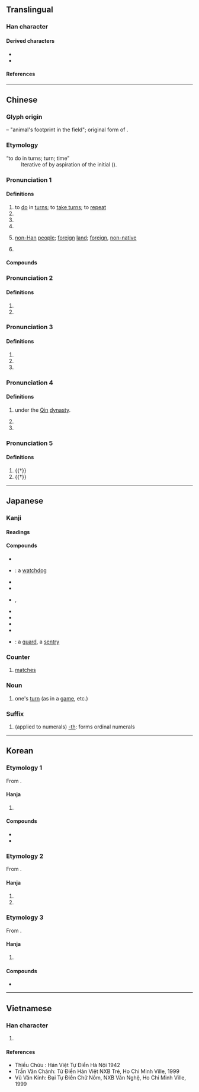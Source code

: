 {{also|蹯|蕃}}
{{character info}}
==Translingual==
{{stroke order|strokes=12}}

===Han character===
{{Han char|rn=102|rad=田|as=07|sn=12|four=20609|canj=HDW|ids=⿱釆田}}

====Derived characters====
* {{l|mul|[[僠]], [[噃]], [[墦]], [[嬏]], [[嶓]], [[幡]], [[憣]], [[播]], [[潘]], [[㺕]], [[旙]], [[旛]], [[膰]], [[橎]], [[燔]], [[𤗹]], [[𬌌]], [[璠]], [[𪽡]], [[𭻱]], [[皤]], [[磻]], [[䊩]], [[襎]], [[繙]]([[𬙆]]), [[羳]], [[蟠]], [[譒]], [[𮚤]], [[蹯]], [[轓]], [[鐇]]([[𫔍]]), [[㸋]], [[䪛]], [[䪤]], [[䮳]]([[𩨏]]), [[鱕]]}}
* {{l|mul|[[勫]], [[𭻣]], [[𬏎]], [[鄱]], [[𫿓]], [[𬅱]], [[𬏔]], [[㽃]], [[翻]], [[𬏗]], [[飜]], [[鷭]]([[𬸪]]), [[審]], [[㢖]], [[蕃]], [[䆺]], [[䉒]]}}

====References====
{{Han ref|kx=0763.050|dkj=21858|dj=1172.170|hdz=42543.040|uh=756A}}

----

==Chinese==
{{zh-forms}}

===Glyph origin===
{{Han etym}}
{{Han compound|釆|田|ls=psc|c1=p|c2=s}} – "animal's footprint in the field"; original form of {{zh-l|蹯}}.

===Etymology===
; “to do in turns; turn; time”
: Iterative of {{och-l|反|to turn; to return|id=1}} by aspiration of the initial ({{zh-ref|Schuessler, 2007}}).

{{etystub|zh}}

===Pronunciation 1===
{{zh-pron
|m=fān,pān
|m-s=fan1
|c=faan1
|c-t=fan1
|g=fan1
|h=pfs=fân;gd=fan1
|j=fan1
|mb=
|md=huăng
|mn=hoan/xm,qz,tw:han
|mn_note=han - only used in {{zh-l|*番薯}}
|mn-t=huang1/huêng1/hung1/hang1
|mn-t_note=hung1 - Chaozhou, only used in {{zh-l|*番葛}}; hang1 - Jieyang, only used in {{zh-l|*番葛}}
|w=1fe
|x=fan1
|mc=2
|oc=2,4
|cat=v,cls,n
}}

====Definitions====
{{zh-hanzi}}

# to [[do]] in [[turn]]s; to [[take turns]]; to [[repeat]]
# {{zh-classifier|[[action]]s, [[deed]]s|t=a [[show]] of ...}}
# {{zh-classifier|the [[number]] of [[time]]s an [[action]] has been [[perform]]ed|t=[[turn]]; [[time]]}}
# {{zh-classifier|[[different]] [[kind]]s of [[thing]]s|t=[[kind]]; [[type]]}}
# {{n-g|A [[generic]] [[term]] for the [[non-]][[Han]] [[people]] in [[China]]'s [[west]] in [[historical]] [[time]]s;}} {{lb|zh|by extension}} [[non-]][[Han]] [[people]]; [[foreign]] [[land]]; [[foreign]], [[non-native]]
#: {{zh-syn|胡|洋}}
#: {{zh-x|番茄|tomato [lit. '''foreign''' eggplant]}}
# {{zh-short|番劇|[[anime]] [[series]]}} {{zh-mw|部}}

====Compounds====
{{zh-der|半唐番:a person of half-Chinese ancestry|番邦|番號|番客|番木瓜|番茄|番石榴|番薯|平埔番|番鬼|十番|一番|一番口舌|三番五次|三番兩次|三番四復|下番|今番|兩次三番|前番|吐魯番|和番|土番|土番鴨|大啖一番|小番子|屢次三番|幾次三番|幾番|幾番家|押番|擺番|攧番|放番|昭君和番|更番|正番鴨|熟番|理番通事|生番|番代|番佛|番使|番來覆去|番地|番天覆地|番夷|番子|番子手|番弓|番張跟斗|番役|番悔|番戍|番攤館|番木鱉|番椒|番瓜|番番|番番是福|番社|番筧|番羅|番芋|番荔枝|番菜|番菜館|番藷|番騰|番鴨|番麥粒|當番|紅毛番|累次三番|翻兩番|翻番|者番|西番果|西番蓮|輪番|輪番上陣|這番|連番|顛番面皮|番船|番國|番話|番人|番儂|番紅|番婆|番柿|番錢|番囝|番檨|番茄素|番茄醬|番薯椪餅|番茄炒蛋|番路}}

===Pronunciation 2===
{{zh-pron
|m=Pān
|c=pun1
|mn-t=puan1/puang1
|mn-t_note=puang1 - Shantou
|w=1phoe
|mc=3
|oc=n,3
|cat=pn
}}

====Definitions====
{{zh-hanzi}}

# {{surname|zh}}
# {{zh-only|番禺}}

===Pronunciation 3===
{{zh-pron
|m=fán
|c=
|mc=1+5
|oc=n,5+2
}}

====Definitions====
{{zh-hanzi}}

# {{zh-original|蹯|[[animal]]'s [[foot]]}}
# {{zh-alt-form|藩|[[fence]]}}
# {{zh-alt-form|蕃|[[luxuriant]]}}

===Pronunciation 4===
{{zh-pron
|m=pó,Pó
|c=po4
|mn-t=po5
|cat=pn,a
}}

====Definitions====
{{zh-hanzi}}

# {{lb|zh|historical}} {{zh-div|縣}} {{former name of|zh|鄱陽|nodot=a}} under the [[Qin]] [[dynasty]].
# {{zh-used|番番|tr=pópó|[[white]]; [[whitehaired]]}}
# {{surname|zh}}

===Pronunciation 5===
{{zh-pron
|m=bō
|c=
|mc=4
|oc=1,1
|cat=a
}}

====Definitions====
{{zh-hanzi}}

# {{†}} {{zh-used|番番|tr=bōbō|[[valiant]]; [[courageous]]}}
# {{†}} {{zh-alt-form|播|to [[spread]]; to [[propagate]]}}

{{zh-cat|Intermediate}}

----

==Japanese==

===Kanji===
{{ja-kanji|grade=2|rs=田07}}

====Readings====
{{ja-readings
|goon=ほん
|kanon=はん
|kanyoon=ばん
|kun=つが-い, つが-う, つが-える
}}
{{attention|ja|split and expand on readings}}

====Compounds====
* {{ja-r|番%外|ばん%がい}}
* {{ja-r|番%犬|ばん%けん}}: a [[watchdog]]
* {{ja-r|番%号|ばん%ごう}}
* {{ja-r|番%地|ばん%ち}}
* {{ja-r|番%頭|ばん%とう}}, {{ja-r|番%頭|ばん%がしら}}
* {{ja-r|番%人|ばん%にん}}
* {{ja-r|番%組|ばん%ぐみ}}
* {{ja-r|定%番|てい%ばん}}
* {{ja-r|一%番|いち%ばん}}
* {{ja-r|番%兵|ばん%ぺい}}: a [[guard]], a [[sentry]]

===Counter===
{{ja-pos|ばん|counter}}

# {{lb|ja|sports|sort=はん'}} [[match]]es

===Noun===
{{ja-noun|ばん}}

# one's [[turn]] (as in a [[game]], etc.)
#: {{ja-usex|次は君の'''番'''ですよ。|つぎ は きみ の '''ばん''' です よ。|It's your '''turn''' next.}}

===Suffix===
{{ja-pos|ばん|suffix}}

# (applied to numerals) [[-th]]: forms ordinal numerals
#: {{ja-usex|一'''番'''|いち'''ばん'''|first}}
#: {{ja-usex|二'''番'''|に'''ばん'''|second}}

----

==Korean==

===Etymology 1===
From {{der|ko|ltc|-}} {{ltc-l|番|id=2}}.

====Hanja====
{{ko-hanja|차례|번}}

# {{hanja form of|번|[[turn]]}}

====Compounds====
* {{ko-l|번호|[[number]]|番號}}
* {{ko-l|순번|[[order]]; [[turn]]|順番}}

===Etymology 2===
From {{der|ko|ltc|-}} {{ltc-l|番|id=3}}.

====Hanja====
{{ko-hanja|[[땅]] [[이름]]|반}}

# {{hanja form of|반|a [[surname]]}}
# {{hanja form of|반|Only used in {{ko-l|^반우|[[Panyu]]|番禺}}}}

===Etymology 3===
From {{der|ko|ltc|-}} {{ltc-l|番|id=4}}.

====Hanja====
{{ko-hanja|[[날래다|날랠]]|파}}

# {{lb|ko|obsolete}} {{hanja form of|파|being [[valiant]]}}

====Compounds====
* {{ko-l|파파|being [[valiant]]; being [[courageous]]|番番}}

----

==Vietnamese==

===Han character===
{{vi-hantu|[[phen]], [[phan]], [[phiên]], [[ba]], [[bà]]|rs=田07}}

# {{rfdef|vi|sort=田07}}

====References====
* Thiều Chửu : Hán Việt Tự Điển Hà Nội 1942
* Trần Văn Chánh: Từ Điển Hán Việt NXB Trẻ, Ho Chi Minh Ville, 1999
* Vũ Văn Kính: Đại Tự Điển Chữ Nôm, NXB Văn Nghệ, Ho Chi Minh Ville, 1999